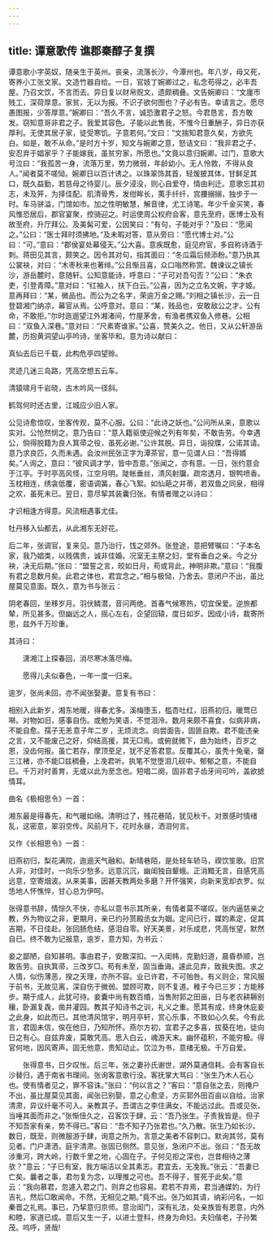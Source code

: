 ```yaml
---
---
---
```

title: 谭意歌传 谯郡秦醇子复撰
---



谭意歌小字英奴，随亲生于英州。丧亲，流落长沙，今潭州也。年八岁，母又死，寄养小工张文家。文造竹器自给。一日，官妓丁婉卿过之，私念苟得之，必丰吾屋。乃召文饮，不言而去。异日复以财帛贶文，遗颇稠叠。文告婉卿曰：“文廛市贱工，深荷厚意。家贫，无以为报。不识子欲何图也？子必有告。幸请言之。愿尽愚图报，少答厚意。”婉卿曰：“吾久不言，诚恐激君子之怒。今君恳言，吾方敢发。窃知意哥非君之子。我爱其容色。子能以此售我，不惟今日重酬子，异日亦获厚利。无使其居子家，徒受寒饥。子意若何。”文曰：“文揣知君意久矣，方欲先白。如是，敢不从命。”是时方十岁，知文与婉卿之意，怒诘文曰：“我非君之子，安忍弃于娼家乎？子能嫁我，虽贫穷家，所愿也。”文竟以意归婉卿。过门，意歌大号泣曰：“我孤苦一身，流落万里，势力微弱，年龄幼小。无人怜救，不得从良人。”闻者莫不嗟恸。婉卿日以百计诱之。以珠翠饰其首，轻煖披其体，甘鲜足其口，既久益勤，若慈母之待婴儿。辰夕浸没，则心自爱夺，情由利迁。意歌忘其初志，未及笄，为择佳配。肌清骨秀，发绀眸长，荑手纤纤，宫腰搦搦，独步于一时。车马骈溢，门馆如市。加之性明敏慧，解音律，尤工诗笔。年少千金买笑，春风惟恐居后，郡官宴聚，控骑迎之。时运使周公权府会客，意先至府，医博士及有故至府，升厅拜公。及美髯可爱，公因笑曰：“有句，子能对乎？”及曰：“愿闻之。”公曰：“医士拜时须拂地。”及未暇对答，意从旁曰：“愿代博士对。”公曰：“可。”意曰：“郡侯宴处幕侵天。”公大喜。意疾既愈，庭见府官，多自称诗酒于刺。蒋田见其言，颇笑之。因令其对句，指其面曰：“冬瓜霜后频添粉。”意乃执其公裳袂，对曰：“木枣秋来也著绯。”公且惭且喜，众口嗡然称赏。魏谏议之镇长沙，游岳麓时，意随轩。公知意能诗，呼意曰：“子可对吾句否？”公曰：“朱衣吏，引登青障。”意对曰：“红袖人，扶下白云。”公喜，因为之立名文婉，字才姬。意再拜曰：“某，微品也。而公为之名字，荣逾万金之赐。”刘相之镇长沙，云一日登碧湘门纳凉，幕官从焉。公呼意对。意曰：“某，贱品也，安敢敌公之才。公有命，不敢拒。”尔时迤逦望江外湘渚间，竹屋茅舍，有渔者携双鱼入修巷。公相曰：“双鱼入深巷。”意对曰：“尺素寄谁家。”公喜，赞美久之。他日，又从公轩游岳麓，历抱黄洞望山亭吟诗，坐客毕和。意为诗以献曰：

真仙去后已千载，此构危亭四望赊。

灵迹几迷三岛路，凭高空想五云车。

清猿啸月千岩晓，古木吟风一径斜。

鹤驾何时还古里，江城应少旧人家。

公见诗愈惊叹，坐客传观，莫不心服。公曰：“此诗之妖也。”公问所从来，意歌以实对。公怆然悯之。意乃告曰：“意入籍驱使迎候之列有年矣，不敢告劳。今幸遇公，倘得脱籍为良人箕帚之役，虽死必谢。”公许其脱。异日，诣投牒，公诺其请。意乃求良匹，久而未遇。会汝州民张正字为潭茶官，意一见谓人曰：“吾得婿矣。”人询之，意曰：“彼风调才学，皆中吾意。”张闻之，亦有意。一日，张约意会于江亭。于时亭高风怪，江空月明。陡帐垂丝，清风射牖，疏帘透月，银鸭喷香。玉枕相连，绣衾低覆，密语调簧，春心飞絮。如仙葩之并蒂，若双鱼之同泉，相得之欢，虽死未已。翌日，意尽挈其装囊归张。有情者赠之以诗曰：

才识相逢方得意。风流相遇事尤佳。

牡丹移入仙都去，从此湘东无好花。

后二年，张调官，复来见。意乃治行，饯之郊外。张登途，意把臂嘱曰：“子本名家，我乃娼类，以贱偶贵，诚非佳婚。况室无主祭之妇，堂有垂白之亲。今之分袂，决无后期。”张曰：“盟誓之言，皎如日月，苟或背此，神明非欺。”意曰：“我腹有君之息数月矣。此君之体也，君宜念之。”相与极恸，乃舍去。意闭户不出，虽比屋莫见意面。既久，意为书与张云：

阴老春回，坐移岁月。羽伏鳞潜，音问两绝。首春气候寒热，切宜保爱。逆旅都辇，所见甚多。但幽远之人，摇心左右，企望回辕，度日如岁。因成小诗，裁寄所思，兹外千万珍重。

其诗曰：

　　潇湘江上探春回，消尽寒冰落尽梅。

　　愿得儿夫似春色，一年一度一归来。

逾岁，张尚未回，亦不闻张娶妻。意复有书曰：

相别入此新岁，湘东地暖，得春尤多。溪梅堕玉，槛杏吐红，旧燕初归，暖莺已啭。对物如旧，感事自伤。或勉为笑语，不觉泪泠。数月来颇不喜食，似病非病，不能自愈。孺子无恙 意子年二岁 ，无烦流念。向尝面告，固匪自欺。君不能违亲之言，又不能废己之好，仰结高援，其无□焉。或俯就微下，曲为始终，百岁之恩，没齿何报。虽亡若存，摩顶至足，犹不足答君意。反覆其心，虽秃十兔毫，罄三江楮，亦不能□兹稠叠，上凂君听。执笔不觉堕泪几砚中。郁郁之意，不能自已。千万对时善育，无或以此为至念也。短唱二阕，固非君子齿牙间可吟，盖欲摅情耳。

曲名《极相思令》一首：

湘东最是得春先，和气暖如绵。清明过了，残花巷陌，犹见秋千。对景感时情绪乱，这密意，翠羽空传。风前月下，花时永昼，洒泪何言。

又作《长相思令》一首：

旧燕初归，梨花满院，迤逦天气融和。新晴巷陌，是处轻车轿马，禊饮笙歌。旧赏人非，对佳时，一向乐少愁多。远意沉沉，幽闺独自颦蛾。正消黯无言，自感凭高远意，空寄烟波。从来美事，因甚天教两处多磨？开怀强笑，向新来宽却衣罗。似恁地人怀憔悴，甘心总为伊呵。

张得意书辞，情悰久不快，亦私以意书示其所亲，有情者莫不嗟叹。张内逼慈亲之教，外为物议之非，更期月，亲已约孙贳殿丞女为姻。定问已行，媒妁素定，促其吉期，不日佳赴。张回肠危结，感泪自零。好天美景，对乐成悲，凭高怅望，默然自已。终不敢为记报意，逾岁，意方知，为书云：

妾之鄙陋，自知甚明。事由君子，安敢深扣。一入闺帏，克勤妇道，晨昏恭顺，岂敢告劳。自执箕帚，三改岁□。苟有未至，固当垂诲。遽此见弃，致我失图。求之人情，似伤薄恶，揆之天理，亦所不容。业已许君，不可贻咎。有义则企，常风服于前书，无故见离，深自伤于微弱。盟顾可欺，则不复道。稚子今已三岁；方能移步。期于成人，此犹可待。妾囊中尚有数百缗，当售附郭之田亩，日与老农耕耨别穰，卧漏复毳，凿井灌园。教其子知诗书之训，礼义之重。愿其有成，终身休庇妾之此身，如此而已。其他清风馆宇，明月亭轩，赏心乐事，不致如心久矣。今有此言，君固未信，俟在他日，乃知所怀。燕尔方初，宜君子之多喜，拔葵在地，徒向日之有心。自兹弃废，莫敢凭高。思入白云，魂游天末。幽怀蕴积，不能穷极。得官何地，因风寄声。固无他意，贵知动止。饮泣为书，意绪无极。千万自爱。

　　张得意书，日夕叹怅。后三年，张之妻孙氏谢世，湖外莫通信耗。会有客自长沙替归，遇于南省书理间。张询客意歌行没。客抚掌大骂曰：“张生乃木人石心也。使有情者见之，罪不容诛。”张曰：“何以言之？”客曰：“意自张之去，则掩户不出，虽比屋莫见其面，闻张已别娶，意之心愈坚，方买郭外田百亩以自给。治家清肃，异议纤毫不可入。亲教其子。吾谓古之李住满女，不能远过此。吾或见张，当唾其面而非之。”张惭忸久之，召客饮于肆，云：“吾乃张生。子责我皆是。但子不知吾家有亲，势不得已。”客曰：“吾不知子乃张君也。”久乃散。张生乃如长沙。数日，既至，则微服游于肆，询意之所为。言意之美者不容刺口。默询其邻，莫有见者。门户潇洒，庭宇清肃。张固已侧然。意见张，急闭户不出。张曰：“吾无故涉重河，跨大岭，行数千里之地，心固在子。子何见拒之深也，岂昔相待之薄欤？”意云：“子已有室，我方端洁以全其素志。君宜去，无凂我。”张云：“吾妻已亡矣。曩者之事，君勿复为念，以理推之可也。吾不得子，誓死于此矣。”意云：“我向慕君，忽遽入君之门，则弃之也容易。君若不弃焉，君当通媒妁，为行吉礼，然后□敢闻命。不然，无相见之期。”竟不出。张乃如其请，纳彩问名，一如秦晋之礼焉。事已，乃挈意归京师。意治闺门，深有礼法，处亲族皆有恩意，内外和睦，家道已成。意后又生一子，以进士登科，终身为命妇。夫妇偕老，子孙繁茂。呜呼，贤哉!